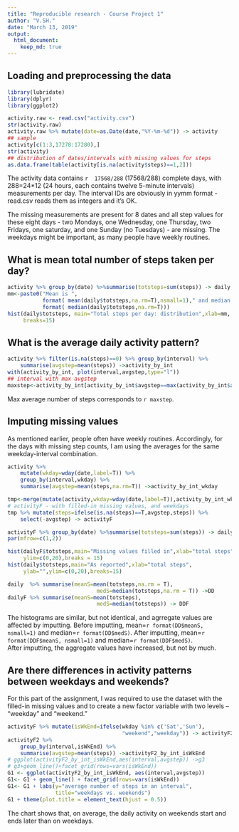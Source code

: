 ```yaml
---
title: "Reproducible research - Course Project 1"
author: "V.SH."
date: "March 13, 2019"
output: 
  html_document:
    keep_md: true
---
```



## Loading and preprocessing the data
```r
library(lubridate)
library(dplyr)
library(ggplot2)
```
```r
activity.raw <- read.csv("activity.csv")
str(activity.raw)
activity.raw %>% mutate(date=as.Date(date,"%Y-%m-%d")) -> activity
## sample
activity[c(1:3,17278:17280),]
str(activity)
## distribution of dates/intervals with missing values for steps
as.data.frame(table(activity[is.na(activity$steps)==1,2])) 
```
The activity data contains `r  17568/288` (17568/288) complete days, with 288=24*12 (24 hours, each contains twelve 5-minute intervals) measurements per day. The interval IDs are obviously in yymm format - read.csv reads them as integers and it's OK.   

The missing measurements are present for 8 dates and all step values for these eight days - two Mondays, one Wednesday, one Thursday, two Fridays, one saturday, and one Sunday (no Tuesdays)  - are missing. The  weekdays might be important, as many people have weekly routines.


## What is mean total number of steps taken per day?
```r

activity %>% group_by(date) %>%summarise(totsteps=sum(steps)) -> daily
mm<-paste0("Mean is ", 
           format( mean(daily$totsteps,na.rm=T),nsmall=1)," and median is ",
           format( median(daily$totsteps,na.rm=T)))
hist(daily$totsteps, main="Total steps per day: distribution",xlab=mm,
     breaks=15)

```



## What is the average daily activity pattern?
```r
activity %>% filter(is.na(steps)==0) %>% group_by(interval) %>% 
    summarise(avgstep=mean(steps)) ->activity_by_int
with(activity_by_int, plot(interval,avgstep,type="l"))
## interval with max avgstep
maxstep<-activity_by_int[activity_by_int$avgstep==max(activity_by_int$avgstep),1]

```
Max average number of steps corresponds to `r maxstep`.


## Imputing missing values
As mentioned earlier, people often have weekly routines. Accordingly, for the days with missing step counts, I am using the averages for the same weekday-interval combination.
```r
activity %>%
    mutate(wkday=wday(date,label=T)) %>% 
    group_by(interval,wkday) %>% 
    summarise(avgstep=mean(steps,na.rm=T)) ->activity_by_int_wkday

tmp<-merge(mutate(activity,wkday=wday(date,label=T)),activity_by_int_wkday)
# activityF - with filled-in missing values, and weekdays 
tmp %>% mutate(steps=ifelse(is.na(steps)==T,avgstep,steps)) %>%
    select(-avgstep) -> activityF

activityF %>% group_by(date) %>%summarise(totsteps=sum(steps)) -> dailyF
par(mfrow=c(1,2))

hist(dailyF$totsteps,main="Missing values filled in",xlab="total steps",
     ylim=c(0,20),breaks = 15)
hist(daily$totsteps,main="As reported",xlab="total steps",
     ylab="",ylim=c(0,20),breaks=15)

daily  %>% summarise(meanS=mean(totsteps,na.rm = T),
                            medS=median(totsteps,na.rm = T)) ->DD
dailyF %>% summarise(meanS=mean(totsteps),
                            medS=median(totsteps)) -> DDF

```
The histograms are similar, but not identical, and agrregate values are affected by imputting.  Before imputting, mean=`r format(DD$meanS, nsmall=1)` and 
median=`r format(DD$medS)`. After imputting, mean=`r format(DDF$meanS, nsmall=1)` and median=`r format(DDF$medS)`.  
After imputting, the aggregate values have increased, but not by much. 


## Are there differences in activity patterns between weekdays and weekends?
For this part of the assignment, I was required to use the dataset with the filled-in missing values and to create a new factor variable  with two levels – “weekday” and “weekend.”
```r
activityF %>% mutate(isWkEnd=ifelse(wkday %in% c('Sat','Sun'),
                                    "weekend","weekday")) -> activityF2
activityF2 %>%
    group_by(interval,isWkEnd) %>% 
    summarise(avgstep=mean(steps)) ->activityF2_by_int_isWkEnd
# ggplot(activityF2_by_int_isWkEnd,aes(interval,avgstep)) ->g3
# g3+geom_line()+facet_grid(rows=vars(isWkEnd))
G1 <- ggplot(activityF2_by_int_isWkEnd, aes(interval,avgstep)) 
G1<- G1 + geom_line() + facet_grid(rows=vars(isWkEnd)) 
G1<- G1 + labs(y="average number of steps in an interval",
               title="weekdays vs. weekends")
G1 + theme(plot.title = element_text(hjust = 0.5))
```
  
The chart shows that, on average, the daily activity on weekends start and ends later than on weekdays.


